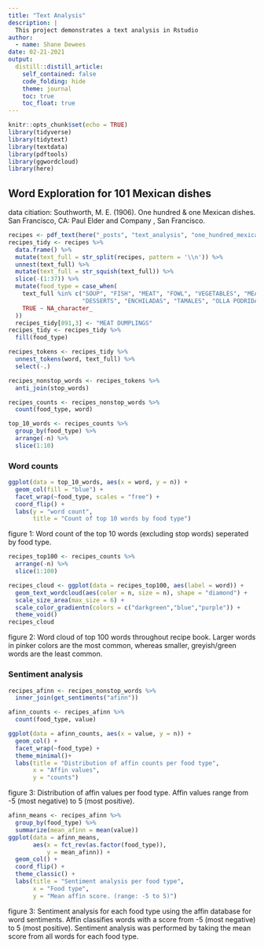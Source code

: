 ```yaml
---
title: "Text Analysis"
description: |
  This project demonstrates a text analysis in Rstudio 
author:
  - name: Shane Dewees
date: 02-21-2021
output:
  distill::distill_article:
    self_contained: false
    code_folding: hide
    theme: journal
    toc: true
    toc_float: true
---
```


```r
knitr::opts_chunk$set(echo = TRUE)
library(tidyverse)
library(tidytext)
library(textdata)
library(pdftools)
library(ggwordcloud)
library(here)
```

## Word Exploration for 101 Mexican dishes  {.tabset .tabset-fade .tabset-pills}

data citiation: Southworth, M. E. (1906). One hundred &amp; one Mexican dishes. San Francisco, CA: Paul Elder and Company , San Francisco.

```r
recipes <- pdf_text(here("_posts", "text_analysis", "one_hundred_mexican_recipes.pdf"))
recipes_tidy <- recipes %>% 
  data.frame() %>% 
  mutate(text_full = str_split(recipes, pattern = '\\n')) %>% 
  unnest(text_full) %>% 
  mutate(text_full = str_squish(text_full)) %>% 
  slice(-(1:37)) %>% 
  mutate(food_type = case_when(
    text_full %in% c("SOUP", "FISH", "MEAT", "FOWL", "VEGETABLES", "MEAT DUMPLINGS",
                     "DESSERTS", "ENCHILADAS", "TAMALES", "OLLA PODRIDA") ~ text_full,
    TRUE ~ NA_character_
  ))
  recipes_tidy[891,3] <- "MEAT DUMPLINGS"
recipes_tidy <- recipes_tidy %>% 
  fill(food_type) 

recipes_tokens <- recipes_tidy %>% 
  unnest_tokens(word, text_full) %>% 
  select(-.)

recipes_nonstop_words <- recipes_tokens %>% 
  anti_join(stop_words)

recipes_counts <- recipes_nonstop_words %>% 
  count(food_type, word)

top_10_words <- recipes_counts %>% 
  group_by(food_type) %>% 
  arrange(-n) %>% 
  slice(1:10)
```
### Word counts

```r
ggplot(data = top_10_words, aes(x = word, y = n)) +
  geom_col(fill = "blue") +
  facet_wrap(~food_type, scales = "free") +
  coord_flip() +
  labs(y = "word count", 
       title = "Count of top 10 words by food type")
```

figure 1: Word count of the top 10 words (excluding stop words) seperated by food type. 

```r
recipes_top100 <- recipes_counts %>% 
  arrange(-n) %>% 
  slice(1:100)

recipes_cloud <- ggplot(data = recipes_top100, aes(label = word)) +
  geom_text_wordcloud(aes(color = n, size = n), shape = "diamond") +
  scale_size_area(max_size = 6) +
  scale_color_gradientn(colors = c("darkgreen","blue","purple")) +
  theme_void()
recipes_cloud
```

figure 2: Word cloud of top 100 words throughout recipe book. Larger words in pinker colors are the most common, whereas smaller, greyish/green words are the least common. 

### Sentiment analysis

```r
recipes_afinn <- recipes_nonstop_words %>% 
  inner_join(get_sentiments("afinn"))

afinn_counts <- recipes_afinn %>% 
  count(food_type, value)

ggplot(data = afinn_counts, aes(x = value, y = n)) +
  geom_col() +
  facet_wrap(~food_type) +
  theme_minimal()+
  labs(title = "Distribution of affin counts per food type",
       x = "Affin values",
       y = "counts")

```

figure 3: Distribution of affin values per food type. Affin values range from -5 (most negative) to 5 (most positive). 

```r
afinn_means <- recipes_afinn %>% 
  group_by(food_type) %>% 
  summarize(mean_afinn = mean(value))
ggplot(data = afinn_means, 
       aes(x = fct_rev(as.factor(food_type)), 
           y = mean_afinn)) +
  geom_col() +
  coord_flip() +
  theme_classic() +
  labs(title = "Sentiment analysis per food type",
       x = "Food type",
       y = "Mean affin score. (range: -5 to 5)")
```

figure 3: Sentiment analysis for each food type using the affin database for word sentiments. Affin classifies words with a score from -5 (most negative) to 5 (most positive). Sentiment analysis was performed by taking the mean score from all words for each food type. 